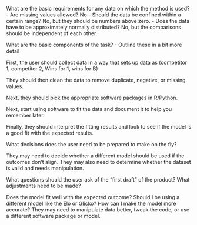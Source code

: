 What are the basic requirements for any data on which the method is used? 
  - Are missing values allowed?  No
  - Should the data be confined within a certain range? No, but they should be numbers above zero.
  - Does the data have to be approximately normally distributed? No, but the comparisons should be independent of each other.

What are the basic components of the task?
  - Outline these in a bit more detail

First, the user should collect data in a way that sets up data as  (competitor 1, competitor 2, Wins for 1, wins for B)

They should then clean the data to remove duplicate, negative, or missing values.

Next, they should pick the appropriate software packages in R/Python.

Next, start using software to fit the data and document it to help you remember later.

Finally, they should interpret the fitting results and look to see if the model is a good fit with the expected results.
 
What decisions does the user need to be prepared to make on the fly? 

They may need to decide whether a different model should be used if the outcomes don’t align. They may also need to determine whether the dataset is valid and needs manipulation.

What questions should the user ask of the "first draft" of the product? What adjustments need to be made?

Does the model fit well with the expected outcome? Should I be using a different model like the Elo or Glicko? How can I make the model more accurate? They may need to manipulate data better, tweak the code, or use a different software package or model.
